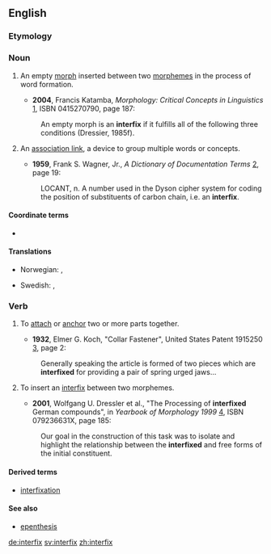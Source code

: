 ==English==

===Etymology===
{{prefix|inter|fix}}

===Noun===
{{en-noun|interfixes}}

# {{morphology}} An empty [[morph]] inserted between two [[morphemes]] in the process of word formation.
#*'''2004''', Francis Katamba, ''Morphology: Critical Concepts in Linguistics'' [http://books.google.com/books?id=QBsKpjIh3J8C], ISBN 0415270790, page 187:
#:An empty morph is an '''interfix''' if it fulfills all of the following three conditions (Dressier, 1985f).
# {{computers|information retrieval|dated}} An [[association link]], a device to group multiple words or concepts.
#*'''1959''', Frank S. Wagner, Jr., ''A Dictionary of Documentation Terms'' [http://books.google.com/books?id=MlgZAAAAMAAJ], page 19:
#:LOCANT, n. A number used in the Dyson cipher system for coding the position of substituents of carbon chain, i.e. an '''interfix'''.

====Coordinate terms====
*{{affixes}}

====Translations====
{{trans-top|an empty morph inserted between two morphemes}}
* Norwegian: {{t-|no|fugemorfem|n}}, {{t-|no|interfiks|n}}
{{trans-mid}}
* Swedish: {{t-|sv|fogemorfem|n}}, {{t+|sv|interfix|n}}
{{trans-bottom}}

===Verb===
{{en-verb|interfix|es}}

# {{engineering}} To [[attach]] or [[anchor]] two or more parts together.
#*'''1932''', Elmer G. Koch, "Collar Fastener", United States Patent 1915250 [http://www.google.com/patents?id=tpZPAAAAEBAJ], page 2:
#:Generally speaking the article is formed of two pieces which are '''interfixed''' for providing a pair of spring urged jaws...
# {{morphology}} To insert an [[interfix]] between two morphemes.
#*'''2001''', Wolfgang U. Dressler et al., "The Processing of '''interfixed''' German compounds", in ''Yearbook of Morphology 1999'' [http://books.google.com/books?id=igymN2VyWB8C], ISBN 079236631X, page 185:
#:Our goal in the construction of this task was to isolate and highlight the relationship between the '''interfixed''' and free forms of the initial constituent. 

====Derived terms====
*[[interfixation]]

====See also====
*[[epenthesis]]

[[de:interfix]]
[[sv:interfix]]
[[zh:interfix]]